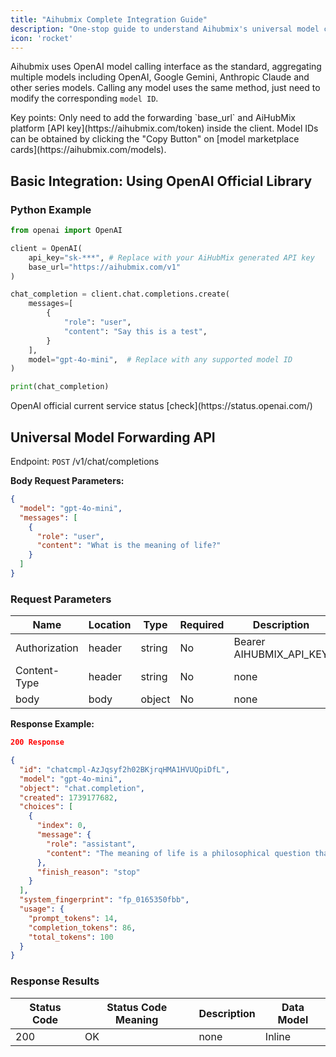 ```yaml
---
title: "Aihubmix Complete Integration Guide"
description: "One-stop guide to understand Aihubmix's universal model calling methods"
icon: 'rocket'
---
```


Aihubmix uses OpenAI model calling interface as the standard, aggregating multiple models including OpenAI, Google Gemini, Anthropic Claude and other series models. Calling any model uses the same method, just need to modify the corresponding `model ID`.

<Tip>
Key points: Only need to add the forwarding `base_url` and AiHubMix platform [API key](https://aihubmix.com/token) inside the client.
Model IDs can be obtained by clicking the "Copy Button" on [model marketplace cards](https://aihubmix.com/models).
</Tip>

## Basic Integration: Using OpenAI Official Library

### Python Example

```py Python
from openai import OpenAI

client = OpenAI(
    api_key="sk-***", # Replace with your AiHubMix generated API key
    base_url="https://aihubmix.com/v1"
)

chat_completion = client.chat.completions.create(
    messages=[
        {
            "role": "user",
            "content": "Say this is a test",
        }
    ],
    model="gpt-4o-mini",  # Replace with any supported model ID
)

print(chat_completion)
```

<Info>
OpenAI official current service status [check](https://status.openai.com/)
</Info>

## Universal Model Forwarding API

Endpoint: `POST` /v1/chat/completions

**Body Request Parameters:**

```json
{
  "model": "gpt-4o-mini",
  "messages": [
    {
      "role": "user",
      "content": "What is the meaning of life?"
    }
  ]
}
```

### Request Parameters

|Name | Location | Type | Required | Description|
|---|---|---|---|---|
|Authorization|header|string| No |Bearer AIHUBMIX_API_KEY|
|Content-Type|header|string| No |none|
|body|body|object| No |none|

**Response Example:**

```json
200 Response
```

```json
{
  "id": "chatcmpl-AzJqsyf2h02BKjrqHMA1HVUQpiDfL",
  "model": "gpt-4o-mini",
  "object": "chat.completion",
  "created": 1739177682,
  "choices": [
    {
      "index": 0,
      "message": {
        "role": "assistant",
        "content": "The meaning of life is a philosophical question that has been debated for centuries. Different people and cultures may have different beliefs about the purpose and significance of life. Some believe that the meaning of life is to seek happiness and fulfillment, while others believe in spiritual or religious meanings such as serving a higher power or fulfilling a destiny. Ultimately, the meaning of life may be a deeply personal and individual question that each person must answer for themselves."
      },
      "finish_reason": "stop"
    }
  ],
  "system_fingerprint": "fp_0165350fbb",
  "usage": {
    "prompt_tokens": 14,
    "completion_tokens": 86,
    "total_tokens": 100
  }
}
```

### Response Results

|Status Code | Status Code Meaning | Description | Data Model|
|---|---|---|---|
|200|OK|none|Inline|
